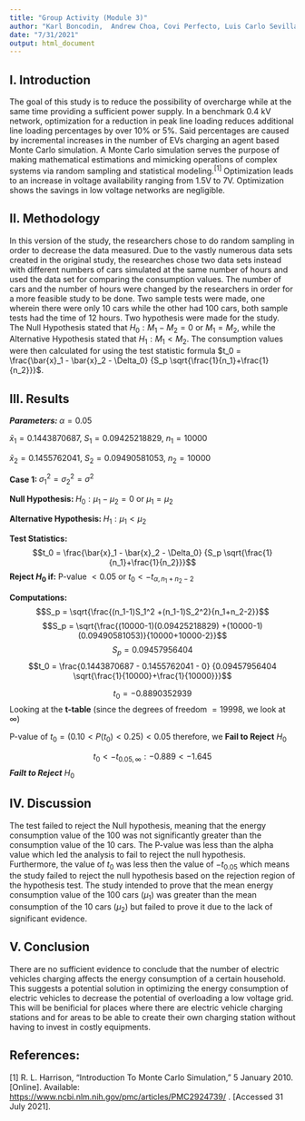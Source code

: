 ```yaml
---
title: "Group Activity (Module 3)"
author: "Karl Boncodin,  Andrew Choa, Covi Perfecto, Luis Carlo Sevilla, Joshua Tirana"
date: "7/31/2021"
output: html_document
---
```

## I. Introduction

The goal of this study is to reduce the possibility of overcharge while at the same time providing a sufficient power supply. In a benchmark 0.4 kV network, optimization for a reduction in peak line loading reduces additional line loading percentages by over 10% or 5%. Said percentages are caused by incremental increases in the number of EVs charging an agent based Monte Carlo simulation. A Monte Carlo simulation serves the purpose of making mathematical estimations and mimicking operations of complex systems via random sampling and statistical modeling.$^{[1]}$ Optimization leads to an increase in voltage availability ranging from 1.5V to 7V. Optimization shows the savings in low voltage networks are negligible.

## II. Methodology

In this version of the study, the researchers chose to do random sampling in order to decrease the data measured. Due to the vastly numerous data sets created in the original study, the researches chose two data sets instead with different numbers of cars simulated at the same number of hours and used the data set for comparing the consumption values. The number of cars and the number of hours were changed by the researchers in order for a more feasible study to be done. Two sample tests were made, one wherein there were only 10 cars while the other had 100 cars, both sample tests had the time of 12 hours. Two hypothesis were made for the study. The Null Hypothesis stated that $H_0: M_1-M_2 = 0$ or $M_1 = M_2$, while the Alternative Hypothesis stated that $H_1: M_1<M_2$. The consumption values were then calculated for using the test statistic formula $t_0 = \frac{\bar{x}_1 - \bar{x}_2 - \Delta_0} {S_p \sqrt{\frac{1}{n_1}+\frac{1}{n_2}}}$.

## III. Results

***Parameters: ***
$\alpha = 0.05$

$\bar{x}_1 = 0.1443870687$, $S_1 = 0.09425218829$, $n_1 = 10000$



$\bar{x}_2 = 0.1455762041$, $S_2 = 0.09490581053$, $n_2 = 10000$




**Case 1: ** $\sigma_1^2 =\sigma_2^2 = \sigma^2$



**Null Hypothesis: ** $H_0 : \mu_1-\mu_2 = 0$ or $\mu_1 = \mu_2$



**Alternative Hypothesis: ** $H_1 : \mu_1 < \mu_2$



**Test Statistics: ** $$t_0 = \frac{\bar{x}_1 - \bar{x}_2 - \Delta_0} {S_p \sqrt{\frac{1}{n_1}+\frac{1}{n_2}}}$$
**Reject $H_0$ if:** P-value $<0.05$ or $t_0 < -t_{\alpha,n_1+n_2-2}$



**Computations: **
$$S_p = \sqrt{\frac{(n_1-1)S_1^2 +(n_1-1)S_2^2}{n_1+n_2-2}}$$
$$S_p = \sqrt{\frac{(10000-1)(0.09425218829) +(10000-1)(0.09490581053)}{10000+10000-2}}$$
$$S_p = 0.09457956404$$
$$t_0 = \frac{0.1443870687 - 0.1455762041 - 0} {0.09457956404 \sqrt{\frac{1}{10000}+\frac{1}{10000}}}$$

$$t_0 = -0.8890352939$$
Looking at the **t-table** (since the degrees of freedom $= 19998$, we look at $\infty$)



P-value of $t_0 = (0.10<P(t_0)<0.25)< 0.05$ therefore, we **Fail to Reject** $H_0$



$$t_0 < -t_{0.05,\infty} : -0.889<-1.645 $$
***Failt to Reject*** $H_0$


## IV. Discussion

The test failed to reject the Null hypothesis, meaning that the energy consumption value of the 100 was not significantly greater than the consumption value of the 10 cars. The P-value was less than the alpha value which led the analysis to fail to reject the null hypothesis. Furthermore, the value of $t_0$ was less then the value of $-t_{0.05}$ which means the study failed to reject the null hypothesis based on the rejection region of the hypothesis test. The study intended to prove that the mean energy consumption value of the 100 cars ($\mu_1$) was greater than the mean consumption of the 10 cars ($\mu_2$) but failed to prove it due to the lack of significant evidence.

## V. Conclusion

There are no sufficient evidence to conclude that the number of electric vehicles charging affects the energy consumption of a certain household. This suggests a potential solution in optimizing the energy consumption of electric vehicles to decrease the potential of overloading a low voltage grid. This will be benificial for places where there are electric vehicle charging stations and for areas to be able to create their own charging station without having to invest in costly equipments. 

## References:

[1] R. L. Harrison, "Introduction To Monte Carlo Simulation," 5 January 2010. [Online]. Available: <a href="https://www.ncbi.nlm.nih.gov/pmc/articles/PMC2924739/">https://www.ncbi.nlm.nih.gov/pmc/articles/PMC2924739/</a> . [Accessed 31 July 2021].
